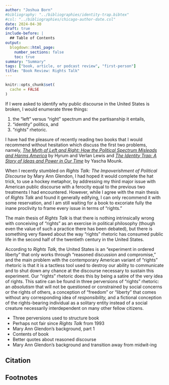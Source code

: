```yaml
---
author: "Joshua Born"
#bibliography: "../bibliographies/identity-trap.bibtex"
#csl: "../bibliographies/chicago-author-date.csl"
date: 2024-04-30
draft: true
include-before: |
  ## Table of Contents
output:
  blogdown::html_page:
    number_sections: false
    toc: true
summary: "Summary"
tags: ["book, article, or podcast review", "first-person"]
title: "Book Review: Rights Talk"
---
```


```r
knitr::opts_chunk$set(
  cache = FALSE
)
```


If I were asked to identify why public discourse in the United States is broken, I would enumerate three things: 

1. the "left" versus "right" spectrum and the partisanship it entails,
2. "identity" politics, and
3. "rights" rhetoric.

I have had the pleasure of recently reading two books that I would recommend without hesitation which discuss the first two problems, namely, [_The Myth of Left and Right: How the Political Spectrum Misleads and Harms America_](/myth-of-left-and-right.html) by Hyrum and Verlan Lewis and [_The Identity Trap: A Story of Ideas and Power in Our Time_](/identity-trap.html) by Yascha Mounk.

When I recently stumbled on _Rights Talk: The Impoverishment of Political Discourse_ by Mary Ann Glendon, I had hoped it would complete the hat trick, to use a hockey metaphor, by addressing my third major issue with American public discourse with a ferocity equal to the previous two treatments I had encountered. However, while I agree with the main thesis of _Rights Talk_ and found it generally edifying, I can only recommend it with some reservation, and I am still waiting for a book to excoriate fully the inane proclivity to frame every issue in terms of "rights."

The main thesis of _Rights Talk_ is that there is nothing intrinsically wrong with conceiving of "rights" as an exercise in political philosophy (though even the value of such a practice there has been debated), but there is something very flawed about the way "rights" rhetoric has consumed public life in the second half of the twentieth century in the United States.

According to _Rights Talk,_ the United States is an "experiment in ordered liberty" that only works through "reasoned discussion and compromise," and the main problem with the contemporary American variant of "rights" rhetoric is that it is a tactless tool used to destroy our ability to communicate and to shut down any chance at the discourse necessary to sustain this experiment. Our "rights" rhetoric does this by being a satire of the very idea of rights. This satire can be found in three perversions of "rights" rhetoric: an _absolutism_ that will not be questioned or constrained by social concerns or the rights of others, a conception of "freedom" or "liberty" that comes without any corresponding idea of _responsibility,_  and a fictional conception of the rights-bearing individual as a solitary entity instead of a social creature necessarily interdependent on many other fellow citizens.

* Three perversions used to structure book
* Perhaps not fair since _Rights Talk_ from 1993
* Mary Ann Glendon's background, part 1
* Contents of book
* Better quotes about reasoned discourse
* Mary Ann Glendon's background and transition away from midwit-ing


## Citation

::: {#refs}
:::

## Footnotes
